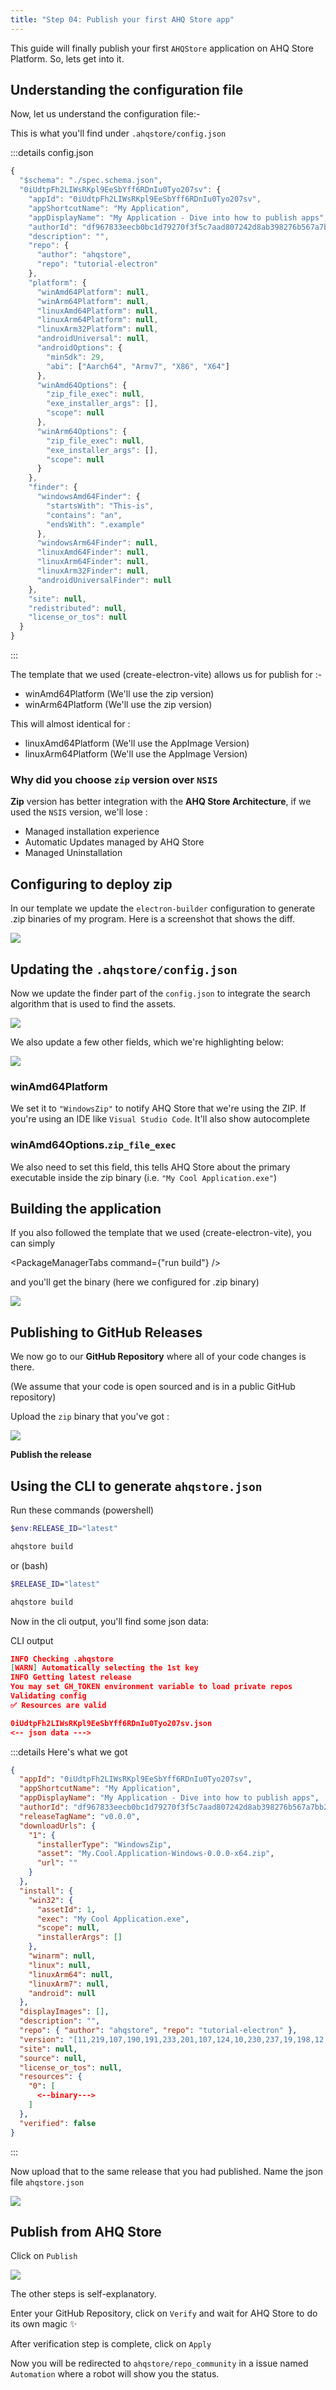 ```yaml
---
title: "Step 04: Publish your first AHQ Store app"
---
```



This guide will finally publish your first `AHQStore` application on AHQ Store Platform.
So, lets get into it.

## Understanding the configuration file

Now, let us understand the configuration file:-

This is what you'll find under `.ahqstore/config.json`

:::details config.json

```js title="config.json"
{
  "$schema": "./spec.schema.json",
  "0iUdtpFh2LIWsRKpl9EeSbYff6RDnIu0Tyo207sv": {
    "appId": "0iUdtpFh2LIWsRKpl9EeSbYff6RDnIu0Tyo207sv",
    "appShortcutName": "My Application",
    "appDisplayName": "My Application - Dive into how to publish apps",
    "authorId": "df967833eecb0bc1d79270f3f5c7aad807242d8ab398276b567a7bb21b83d471",
    "description": "",
    "repo": {
      "author": "ahqstore",
      "repo": "tutorial-electron"
    },
    "platform": {
      "winAmd64Platform": null,
      "winArm64Platform": null,
      "linuxAmd64Platform": null,
      "linuxArm64Platform": null,
      "linuxArm32Platform": null,
      "androidUniversal": null,
      "androidOptions": {
        "minSdk": 29,
        "abi": ["Aarch64", "Armv7", "X86", "X64"]
      },
      "winAmd64Options": {
        "zip_file_exec": null,
        "exe_installer_args": [],
        "scope": null
      },
      "winArm64Options": {
        "zip_file_exec": null,
        "exe_installer_args": [],
        "scope": null
      }
    },
    "finder": {
      "windowsAmd64Finder": {
        "startsWith": "This-is",
        "contains": "an",
        "endsWith": ".example"
      },
      "windowsArm64Finder": null,
      "linuxAmd64Finder": null,
      "linuxArm64Finder": null,
      "linuxArm32Finder": null,
      "androidUniversalFinder": null
    },
    "site": null,
    "redistributed": null,
    "license_or_tos": null
  }
}
```

:::

The template that we used (create-electron-vite) allows us for publish for :-

- winAmd64Platform (We'll use the zip version)
- winArm64Platform (We'll use the zip version)

This will almost identical for :

- linuxAmd64Platform (We'll use the AppImage Version)
- linuxArm64Platform (We'll use the AppImage Version)

### Why did you choose `zip` version over `NSIS`

**Zip** version has better integration with the **AHQ Store Architecture**, if we used the `NSIS` version, we'll lose :

- Managed installation experience
- Automatic Updates managed by AHQ Store
- Managed Uninstallation

## Configuring to deploy zip

In our template we update the `electron-builder` configuration to generate .zip binaries of my program.
Here is a screenshot that shows the diff.

<img src="/img/cli/gen.png" />

## Updating the `.ahqstore/config.json`

Now we update the finder part of the `config.json` to integrate the search algorithm that is used to
find the assets.

<img src="/img/cli/finder.png" />

We also update a few other fields, which we're highlighting below:

<img src="/img/cli/edits.png" />

### winAmd64Platform

We set it to `"WindowsZip"` to notify AHQ Store that we're using the ZIP. If you're using an IDE
like `Visual Studio Code`. It'll also show autocomplete

### winAmd64Options.`zip_file_exec`

We also need to set this field, this tells AHQ Store about the primary executable inside the zip
binary (i.e. `"My Cool Application.exe"`)

## Building the application

If you also followed the template that we used (create-electron-vite), you can simply

<PackageManagerTabs command={"run build"} />

and you'll get the binary (here we configured for .zip binary)

<img src="/img/cli/binary-electron.png" />

## Publishing to GitHub Releases

We now go to our **GitHub Repository** where all of your code changes is there.

(We assume that your code is open sourced and is in a public GitHub repository)

Upload the `zip` binary that you've got :

<img src="/img/cli/upload.png" />

**Publish the release**

## Using the CLI to generate `ahqstore.json`

Run these commands (powershell)

```powershell
$env:RELEASE_ID="latest"

ahqstore build
```

or (bash)

```bash
$RELEASE_ID="latest"

ahqstore build
```

Now in the cli output, you'll find some json data:

CLI output

```json
INFO Checking .ahqstore
[WARN] Automatically selecting the 1st key
INFO Getting latest release
You may set GH_TOKEN environment variable to load private repos
Validating config
✅ Resources are valid

0iUdtpFh2LIWsRKpl9EeSbYff6RDnIu0Tyo207sv.json
<-- json data --->
```

:::details Here's what we got

```json title="ahqstore.json"
{
  "appId": "0iUdtpFh2LIWsRKpl9EeSbYff6RDnIu0Tyo207sv",
  "appShortcutName": "My Application",
  "appDisplayName": "My Application - Dive into how to publish apps",
  "authorId": "df967833eecb0bc1d79270f3f5c7aad807242d8ab398276b567a7bb21b83d471",
  "releaseTagName": "v0.0.0",
  "downloadUrls": {
    "1": {
      "installerType": "WindowsZip",
      "asset": "My.Cool.Application-Windows-0.0.0-x64.zip",
      "url": ""
    }
  },
  "install": {
    "win32": {
      "assetId": 1,
      "exec": "My Cool Application.exe",
      "scope": null,
      "installerArgs": []
    },
    "winarm": null,
    "linux": null,
    "linuxArm64": null,
    "linuxArm7": null,
    "android": null
  },
  "displayImages": [],
  "description": "",
  "repo": { "author": "ahqstore", "repo": "tutorial-electron" },
  "version": "[11,219,107,190,191,233,201,107,124,10,230,237,19,198,12,117,169,168,220,128,26,17,222,242,34,85,107,94,2,48,248,214]",
  "site": null,
  "source": null,
  "license_or_tos": null,
  "resources": {
    "0": [
      <--binary--->
    ]
  },
  "verified": false
}

```

:::

Now upload that to the same release that you had published. Name the json file `ahqstore.json`

<img src="/img/cli/update-release.png" />

## Publish from AHQ Store

Click on `Publish`

<img src="/img/cli/publish.png" />

The other steps is self-explanatory.

Enter your GitHub Repository, click on `Verify` and wait for AHQ Store to do its own magic ✨

After verification step is complete, click on `Apply`

Now you will be redirected to `ahqstore/repo_community` in a issue named `Automation` where
a robot will show you the status.
